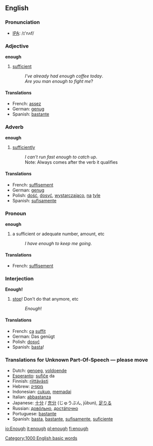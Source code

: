 ==English==

{{rank|nor|moment|however|228|enough|quite|brought|woman}}

===Pronunciation===
*[[w:IPA|IPA]]: /ɪ'nʌf/

===Adjective===
'''enough'''

# [[sufficient]]
#:''I've already had enough coffee today''.
#:''Are you man enough to fight me''?

====Translations====
*French: [[assez]]
*German: [[genug]]
*Spanish: [[bastante]]

===Adverb===
'''enough'''

# [[sufficiently]]
#:''I can't run fast enough to catch up''.
#:Note: Always comes after the verb it qualifies

====Translations====
*French: [[suffisement]]
*German: [[genug]]
*Polish: [[dość]], [[dosyć]], [[wystarczająco]], [[na]] [[tyle]]
*Spanish: [[sufisamente]]

===Pronoun===
'''enough'''

# a sufficient or adequate number, amount, etc
#:''I have enough to keep me going''.

====Translations====
*French: [[suffisement]] 

===Interjection===
'''Enough!'''

# [[stop]]! Don't do that anymore, etc
#:''Enough''!

====Translations====
*French: [[ça]] [[suffit]]
*German: Das genügt<!-- not wikified coz not sure if is set phrase -->
*Polish: [[dosyć]]
*Spanish: [[basta]]!

=== Translations for Unknown Part-Of-Speech &mdash; please move ===
*Dutch: [[genoeg]], [[voldoende]]
*[[Esperanto]]: [[sufiĉe]] da
*Finnish: [[riittävästi]]
*Hebrew: [[מספיק]]
*Indonesian: [[cukup]], [[memadai]]
*Italian: [[abbastanza]]
*Japanese: [[十分]] / [[充分]] (じゅうぶん, jūbun), [[足りる]]
*Russian: [[довóльно]], [[достáточно]]
*Portuguese: [[bastante]]
*Spanish: [[basta]], [[bastante]], [[sufisamente]], [[suficiente]]

[[Category:1000 English basic words]]

[[io:Enough]]
[[it:enough]]
[[pl:enough]]
[[fi:enough]]